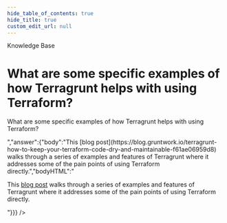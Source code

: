 ```yaml
---
hide_table_of_contents: true
hide_title: true
custom_edit_url: null
---
```



<CenterLayout>
<span className="title">Knowledge Base</span>
<h1>What are some specific examples of how Terragrunt helps with using Terraform?</h1>
<GitHub discussion={{"id":"D_kwDOF8slf84AO9Yu","number":257,"author":{"login":"marijakstrazdas"},"title":"What are some specific examples of how Terragrunt helps with using Terraform?","body":"What are some specific examples of how Terragrunt helps with using Terraform?","bodyHTML":"<p dir=\"auto\">What are some specific examples of how Terragrunt helps with using Terraform?</p>","answer":{"body":"This [blog post](https://blog.gruntwork.io/terragrunt-how-to-keep-your-terraform-code-dry-and-maintainable-f61ae06959d8) walks through a series of examples and features of Terragrunt where it addresses some of the pain points of using Terraform directly.","bodyHTML":"<p dir=\"auto\">This <a href=\"https://blog.gruntwork.io/terragrunt-how-to-keep-your-terraform-code-dry-and-maintainable-f61ae06959d8\" rel=\"nofollow\">blog post</a> walks through a series of examples and features of Terragrunt where it addresses some of the pain points of using Terraform directly.</p>"}}} />

</CenterLayout>
  

<!-- ##DOCS-SOURCER-START
{
  "sourcePlugin": "github-discussions",
  "hash": "b5dc45fb9aa07fd4341503e990c187ce"
}
##DOCS-SOURCER-END -->
